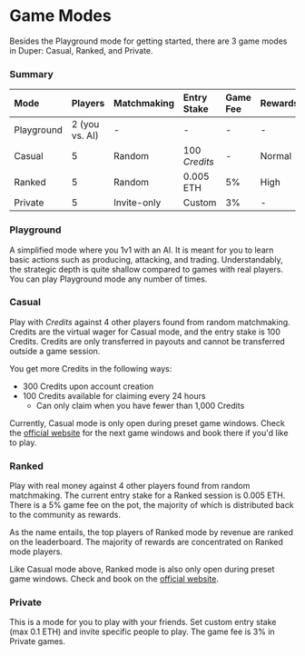 # Game Modes

Besides the Playground mode for getting started, there are 3 game modes in Duper: Casual, Ranked, and Private.

### Summary

| Mode       | Players        | Matchmaking | Entry Stake   | Game Fee | Rewards | Open Hours |
| :--------- | :------------- | :---------- | :------------ | :------- | :------ | :--------- |
| Playground | 2 (you vs. AI) | -           | -             | -        | -       | 24/7       |
| Casual     | 5              | Random      | 100 _Credits_ | -        | Normal  | Preset     |
| Ranked     | 5              | Random      | 0.005 ETH     | 5%       | High    | Preset     |
| Private    | 5              | Invite-only | Custom        | 3%       | -       | 24/7       |

### Playground

A simplified mode where you 1v1 with an AI. It is meant for you to learn basic actions such as producing, attacking, and trading. Understandably, the strategic depth is quite shallow compared to games with real players. You can play Playground mode any number of times.

### Casual

Play with _Credits_ against 4 other players found from random matchmaking. Credits are the virtual wager for Casual mode, and the entry stake is 100 Credits. Credits are only transferred in payouts and cannot be transferred outside a game session.

You get more Credits in the following ways:

- 300 Credits upon account creation
- 100 Credits available for claiming every 24 hours
  - Can only claim when you have fewer than 1,000 Credits

Currently, Casual mode is only open during preset game windows. Check the [official website](https://play.duper.gg) for the next game windows and book there if you'd like to play.

### Ranked

Play with real money against 4 other players found from random matchmaking. The current entry stake for a Ranked session is 0.005 ETH. There is a 5% game fee on the pot, the majority of which is distributed back to the community as rewards.

As the name entails, the top players of Ranked mode by revenue are ranked on the leaderboard. The majority of rewards are concentrated on Ranked mode players.

Like Casual mode above, Ranked mode is also only open during preset game windows. Check and book on the [official website](https://play.duper.gg).

### Private

This is a mode for you to play with your friends. Set custom entry stake (max 0.1 ETH) and invite specific people to play. The game fee is 3% in Private games.
